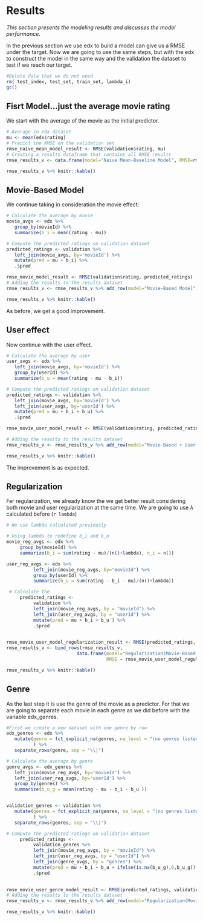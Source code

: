 # Results
*This section presents the modeling results and discusses the model performance.*


In the previous section we use edx to build a model can give us a RMSE under the target. Now we are going to use the same steps, but with the edx to construct the model in the same way and the validation the dataset to test if we reach our target.




```r
#Delete data that we do not need
rm( test_index, test_set, train_set, lambda_i)
gc()
```
    


## Fisrt Model...just the average movie rating

We start with the average of the movie as the initial predictor.
```r
# Average in edx dataset
mu <- mean(edx$rating)
# Predict the RMSE on the validation set
rmse_naive_mean_model_result <- RMSE(validation$rating, mu)
# Creating a results dataframe that contains all RMSE results
rmse_results_v <- data.frame(model="Naive Mean-Baseline Model", RMSE=rmse_naive_mean_model_result)
```

```r
rmse_results_v %>% knitr::kable()
```

## Movie-Based Model

We continue taking in consideration the movie effect:
```r
# Calculate the average by movie
movie_avgs <- edx %>%
   group_by(movieId) %>%
   summarize(b_i = mean(rating - mu))

# Compute the predicted ratings on validation dataset
predicted_ratings <- validation %>%
   left_join(movie_avgs, by='movieId') %>%
   mutate(pred = mu + b_i) %>%
   .$pred
```


```r
rmse_movie_model_result <- RMSE(validation$rating, predicted_ratings)
# Adding the results to the results dataset
rmse_results_v <- rmse_results_v %>% add_row(model="Movie-Based Model", RMSE=rmse_movie_model_result)
```

```r
rmse_results_v %>% knitr::kable()
```

As before, we get a good improvement.


## User effect

Now continue with the user effect.
```r
# Calculate the average by user
user_avgs <- edx %>%
   left_join(movie_avgs, by='movieId') %>%
   group_by(userId) %>%
   summarize(b_u = mean(rating - mu - b_i))

# Compute the predicted ratings on validation dataset
predicted_ratings <- validation %>%
   left_join(movie_avgs, by='movieId') %>%
   left_join(user_avgs, by='userId') %>%
   mutate(pred = mu + b_i + b_u) %>%
   .$pred
```


```r
rmse_movie_user_model_result <- RMSE(validation$rating, predicted_ratings)

# Adding the results to the results dataset
rmse_results_v <- rmse_results_v %>% add_row(model="Movie-Based + User Effects Model", RMSE=rmse_movie_user_model_result)
```


```r
rmse_results_v %>% knitr::kable()
```
The improvement is as expected.


## Regularization

Fer regularization, we already know the we get better result considering both movie and user regularization at the same time. We are going to use $\lambda$ calculated before (`r lambda`)

```r
# We use lambda calculated previously

# Using lambda to redefine b_i and b_u
movie_reg_avgs <- edx %>% 
     group_by(movieId) %>% 
     summarize(b_i = sum(rating - mu)/(n()+lambda), n_i = n()) 

user_reg_avgs <- edx %>% 
          left_join(movie_reg_avgs, by="movieId") %>%
          group_by(userId) %>%
          summarize(b_u = sum(rating - b_i - mu)/(n()+lambda))

 # Calculate the
     predicted_ratings <- 
          validation %>% 
          left_join(movie_reg_avgs, by = "movieId") %>%
          left_join(user_reg_avgs, by = "userId") %>%
          mutate(pred = mu + b_i + b_u ) %>%
          .$pred
     
```



```r
rmse_movie_user_model_regularization_result <- RMSE(predicted_ratings, validation$rating)
rmse_results_v <- bind_rows(rmse_results_v,
                          data.frame(model="Regularization(Movie-Based + User Effects Model)",  
                                     RMSE = rmse_movie_user_model_regularization_result ))
```

```r
rmse_results_v %>% knitr::kable()
```







## Genre

As the last step it is use the genre of the movie as a predictor. For that we are going to separate each movie in each genre as we did before with the variable edx_genres.

```r
#First we create a new dataset with one genre by row
edx_genres <- edx %>% 
   mutate(genre = fct_explicit_na(genres, na_level = "(no genres listed)")
          ) %>%
   separate_rows(genre, sep = "\\|")

# Calculate the average by genre
genre_avgs <- edx_genres %>% 
   left_join(movie_reg_avgs, by='movieId') %>%
   left_join(user_reg_avgs, by='userId') %>%
   group_by(genres) %>%
   summarize(b_u_g = mean(rating - mu - b_i - b_u ))


validation_genres <- validation %>% 
   mutate(genres = fct_explicit_na(genres, na_level = "(no genres listed)")
          ) %>%
   separate_rows(genres, sep = "\\|")

# Compute the predicted ratings on validation dataset
     predicted_ratings <- 
          validation_genres %>% 
          left_join(movie_reg_avgs, by = "movieId") %>%
          left_join(user_reg_avgs, by = "userId") %>%
          left_join(genre_avgs, by = "genres") %>%
          mutate(pred = mu + b_i + b_u + ifelse(is.na(b_u_g),0,b_u_g)) %>%
          .$pred
     

```


```r
rmse_movie_user_genre_model_result <- RMSE(predicted_ratings, validation_genres$rating)
# Adding the results to the results dataset
rmse_results_v <- rmse_results_v %>% add_row(model="Regularization(Movie+User) + Genre Based Model", RMSE=rmse_movie_user_genre_model_result)
```



```r
rmse_results_v %>% knitr::kable()
```
\newpage
